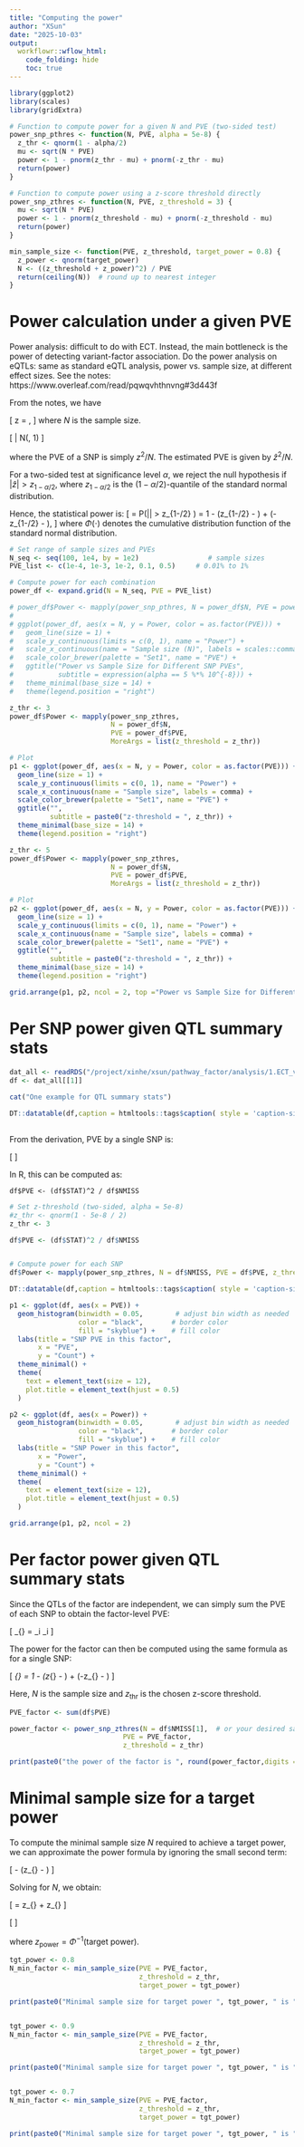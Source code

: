 ```yaml
---
title: "Computing the power"
author: "XSun"
date: "2025-10-03"
output:
  workflowr::wflow_html:
    code_folding: hide
    toc: true  
---
```


```r
library(ggplot2)
library(scales)
library(gridExtra)

# Function to compute power for a given N and PVE (two-sided test)
power_snp_pthres <- function(N, PVE, alpha = 5e-8) {
  z_thr <- qnorm(1 - alpha/2)
  mu <- sqrt(N * PVE)
  power <- 1 - pnorm(z_thr - mu) + pnorm(-z_thr - mu)
  return(power)
}

# Function to compute power using a z-score threshold directly
power_snp_zthres <- function(N, PVE, z_threshold = 3) {
  mu <- sqrt(N * PVE)
  power <- 1 - pnorm(z_threshold - mu) + pnorm(-z_threshold - mu)
  return(power)
}

min_sample_size <- function(PVE, z_threshold, target_power = 0.8) {
  z_power <- qnorm(target_power)
  N <- ((z_threshold + z_power)^2) / PVE
  return(ceiling(N))  # round up to nearest integer
}


```


# Power calculation under a given PVE

Power analysis: difficult to do with ECT. Instead, the main bottleneck is the power of detecting variant-factor association. Do the power analysis on eQTLs: same as standard eQTL analysis, power vs. sample size, at different effect sizes.
See the notes: https://www.overleaf.com/read/pqwqvhthnvng#3d443f

From the notes, we have 

\[
z = \sqrt{N \cdot \text{PVE}},
\]
where $N$ is the sample size.

\[
\hat{z} | \text{PVE} \sim N(\sqrt{N \cdot \text{PVE}}, 1)
\]

where the PVE of a SNP is simply ${z}^2 / N$. The estimated PVE is given by $\hat{z}^2 / N$.


For a two-sided test at significance level $\alpha$, we reject the null hypothesis if $|\hat{z}| > z_{1-\alpha/2}$, where $z_{1-\alpha/2}$ is the $(1-\alpha/2)$-quantile of the standard normal distribution.

Hence, the statistical power is:
\[
\text{Power} = P(|\hat{z}| > z_{1-\alpha/2} \mid \text{PVE}) 
= 1 - \Phi\big(z_{1-\alpha/2} - \sqrt{N \cdot \text{PVE}}\big) 
  + \Phi\big(-z_{1-\alpha/2} - \sqrt{N \cdot \text{PVE}}\big),
\]
where $\Phi(\cdot)$ denotes the cumulative distribution function of the standard normal distribution.


```r

# Set range of sample sizes and PVEs
N_seq <- seq(100, 1e4, by = 1e2)                 # sample sizes
PVE_list <- c(1e-4, 1e-3, 1e-2, 0.1, 0.5)     # 0.01% to 1%

# Compute power for each combination
power_df <- expand.grid(N = N_seq, PVE = PVE_list)

# power_df$Power <- mapply(power_snp_pthres, N = power_df$N, PVE = power_df$PVE)
# 
# ggplot(power_df, aes(x = N, y = Power, color = as.factor(PVE))) +
#   geom_line(size = 1) +
#   scale_y_continuous(limits = c(0, 1), name = "Power") +
#   scale_x_continuous(name = "Sample size (N)", labels = scales::comma) +
#   scale_color_brewer(palette = "Set1", name = "PVE") +
#   ggtitle("Power vs Sample Size for Different SNP PVEs",
#           subtitle = expression(alpha == 5 %*% 10^{-8})) +
#   theme_minimal(base_size = 14) +
#   theme(legend.position = "right")

z_thr <- 3  
power_df$Power <- mapply(power_snp_zthres, 
                         N = power_df$N, 
                         PVE = power_df$PVE, 
                         MoreArgs = list(z_threshold = z_thr))

# Plot
p1 <- ggplot(power_df, aes(x = N, y = Power, color = as.factor(PVE))) +
  geom_line(size = 1) +
  scale_y_continuous(limits = c(0, 1), name = "Power") +
  scale_x_continuous(name = "Sample size", labels = comma) +
  scale_color_brewer(palette = "Set1", name = "PVE") +
  ggtitle("",
          subtitle = paste0("z-threshold = ", z_thr)) +
  theme_minimal(base_size = 14) +
  theme(legend.position = "right")

z_thr <- 5  
power_df$Power <- mapply(power_snp_zthres, 
                         N = power_df$N, 
                         PVE = power_df$PVE, 
                         MoreArgs = list(z_threshold = z_thr))

# Plot
p2 <- ggplot(power_df, aes(x = N, y = Power, color = as.factor(PVE))) +
  geom_line(size = 1) +
  scale_y_continuous(limits = c(0, 1), name = "Power") +
  scale_x_continuous(name = "Sample size", labels = comma) +
  scale_color_brewer(palette = "Set1", name = "PVE") +
  ggtitle("",
          subtitle = paste0("z-threshold = ", z_thr)) +
  theme_minimal(base_size = 14) +
  theme(legend.position = "right")

grid.arrange(p1, p2, ncol = 2, top ="Power vs Sample Size for Different SNP PVEs")
```


# Per SNP power given QTL summary stats

```r

dat_all <- readRDS("/project/xinhe/xsun/pathway_factor/analysis/1.ECT_v2/factor_assoc_res/B_cell-graves-ebi-a-GCST90018627_facassoc.RDS")
df <- dat_all[[1]]
  
cat("One example for QTL summary stats")

DT::datatable(df,caption = htmltools::tags$caption( style = 'caption-side: left; text-align: left; color:black;  font-size:150% ;','An example of factor-QTL summary stats'),options = list(pageLength = 10) )
  
```


From the derivation, PVE by a single SNP is:

\[
\text{PVE}  \approx \frac{\hat{z}^2}{N}
\]

In R, this can be computed as:

```df$PVE <- (df$STAT)^2 / df$NMISS```


```r

# Set z-threshold (two-sided, alpha = 5e-8)
#z_thr <- qnorm(1 - 5e-8 / 2)
z_thr <- 3

df$PVE <- (df$STAT)^2 / df$NMISS


# Compute power for each SNP
df$Power <- mapply(power_snp_zthres, N = df$NMISS, PVE = df$PVE, z_threshold = z_thr)

DT::datatable(df,caption = htmltools::tags$caption( style = 'caption-side: left; text-align: left; color:black;  font-size:150% ;','An example of factor-QTL summary stats, PVE and power added'),options = list(pageLength = 10) )

p1 <- ggplot(df, aes(x = PVE)) +
  geom_histogram(binwidth = 0.05,        # adjust bin width as needed
                 color = "black",       # border color
                 fill = "skyblue") +    # fill color
  labs(title = "SNP PVE in this factor",
       x = "PVE",
       y = "Count") +
  theme_minimal() +
  theme(
    text = element_text(size = 12),
    plot.title = element_text(hjust = 0.5)
  )

p2 <- ggplot(df, aes(x = Power)) +
  geom_histogram(binwidth = 0.05,        # adjust bin width as needed
                 color = "black",       # border color
                 fill = "skyblue") +    # fill color
  labs(title = "SNP Power in this factor",
       x = "Power",
       y = "Count") +
  theme_minimal() +
  theme(
    text = element_text(size = 12),
    plot.title = element_text(hjust = 0.5)
  )

grid.arrange(p1, p2, ncol = 2)

```



# Per factor power given QTL summary stats

Since the QTLs of the factor are independent, we can simply sum the PVE of each SNP to obtain the factor-level PVE:

\[
\text{PVE}_{\text{factor}} = \sum_i \text{PVE}_i
\]

The power for the factor can then be computed using the same formula as for a single SNP:

\[
\text{Power}_{\text{factor}} = 1 - \Phi\Big(z_{\text{thr}} - \sqrt{N \cdot \text{PVE}_{\text{factor}}}\Big) 
+ \Phi\Big(-z_{\text{thr}} - \sqrt{N \cdot \text{PVE}_{\text{factor}}}\Big)
\]

Here, $N$ is the sample size and $z_{\text{thr}}$ is the chosen z-score threshold.


```r

PVE_factor <- sum(df$PVE)

power_factor <- power_snp_zthres(N = df$NMISS[1],  # or your desired sample size
                            PVE = PVE_factor,
                            z_threshold = z_thr)

print(paste0("the power of the factor is ", round(power_factor,digits = 4)))
```


# Minimal sample size for a target power

To compute the minimal sample size $N$ required to achieve a target power, we can approximate the power formula by ignoring the small second term:

\[
\text{Power} \approx 1 - \Phi\left(z_{\text{thr}} - \sqrt{N \cdot \text{PVE}}\right)
\]

Solving for $N$, we obtain:

\[
\sqrt{N \cdot \text{PVE}} = z_{\text{thr}} + z_{\text{power}}
\]

\[
\boxed{N = \frac{(z_{\text{thr}} + z_{\text{power}})^2}{\text{PVE}}}
\]

where $z_{\text{power}} = \Phi^{-1}(\text{target power})$.


```r

tgt_power <- 0.8
N_min_factor <- min_sample_size(PVE = PVE_factor, 
                                z_threshold = z_thr, 
                                target_power = tgt_power)

print(paste0("Minimal sample size for target power ", tgt_power, " is ", N_min_factor))


tgt_power <- 0.9
N_min_factor <- min_sample_size(PVE = PVE_factor, 
                                z_threshold = z_thr, 
                                target_power = tgt_power)

print(paste0("Minimal sample size for target power ", tgt_power, " is ", N_min_factor))


tgt_power <- 0.7
N_min_factor <- min_sample_size(PVE = PVE_factor, 
                                z_threshold = z_thr, 
                                target_power = tgt_power)

print(paste0("Minimal sample size for target power ", tgt_power, " is ", N_min_factor))

```



